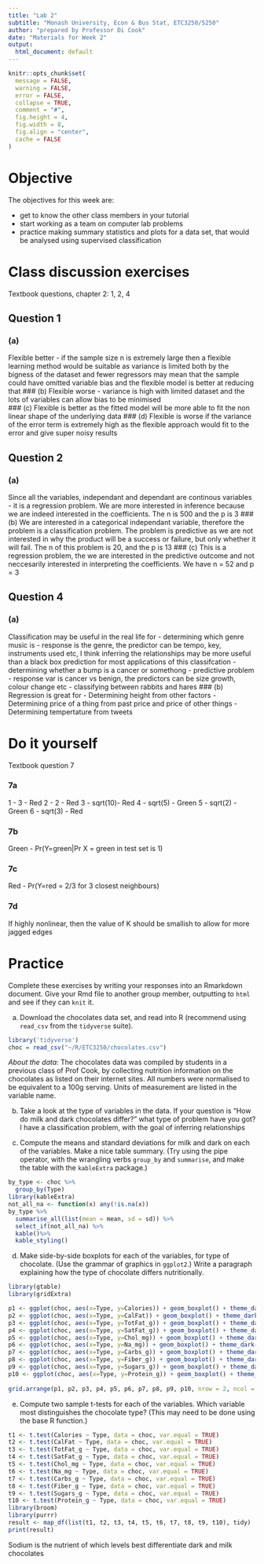 ```yaml
---
title: "Lab 2"
subtitle: "Monash University, Econ & Bus Stat, ETC3250/5250"
author: "prepared by Professor Di Cook"
date: "Materials for Week 2"
output:
  html_document: default
---
```


```r
knitr::opts_chunk$set(
  message = FALSE,
  warning = FALSE,
  error = FALSE, 
  collapse = TRUE,
  comment = "#",
  fig.height = 4,
  fig.width = 8,
  fig.align = "center",
  cache = FALSE
)
```

# Objective

The objectives for this week are:

- get to know the other class members in your tutorial
- start working as a team on computer lab problems
- practice making summary statistics and plots for a data set, that would be analysed using supervised classification

# Class discussion exercises

Textbook questions, chapter 2: 1, 2, 4

## Question 1
### (a)
Flexible better - if the sample size n is extremely large then a flexible learning method would be suitable as variance is limited both by the bigness of the dataset and fewer regressors may mean that the sample could have omitted variable bias and the flexible model is better at reducing that
### (b)
Flexible worse - variance is high with limited dataset and the lots of variables can allow bias to be minimised  
### (c)
Flexible is better as the fitted model will be more able to fit the non linear shape of the underlying data
### (d)
Flexible is worse if the variance of the error term is extremely high as the flexible approach would fit to the error and give super noisy results

## Question 2
### (a)
Since all the variables, independant and dependant are continous variables - it is a regression problem. We are more interested in inference because we are indeed interested in the coefficients. The n is 500 and the p is 3
### (b)
We are interested in a categorical independant variable, therefore the problem is a classification problem. The problem is predictive as we are not interested in why the product will be a success or failure, but only whether it will fail. The n of this problem is 20, and the p is 13
### (c)
This is a regression problem, the we are interested in the predictive outcome and not neccesarily interested in interpreting the coefficients. We have n = 52 and p = 3

## Question 4
### (a)
Classification may be useful in the real life for
  - determining which genre music is - response is the genre, the predictor can be tempo, key, instruments used etc, I think inferring the relationships may be more useful than a black box prediction for most applications of this classifcation
  - determining whether a bump is a cancer or somethong - predictive problem - response var is cancer vs benign, the predictors can be size growth, colour change etc
  - classifying between rabbits and hares
### (b)
Regression is great for 
- Determining height from other factors
- Determining price of a thing from past price and price of other things
- Determining tempertature from tweets

  
# Do it yourself

Textbook question 7

### 7a 
 
1 - 3       - Red
2 - 2       - Red
3 - sqrt(10)- Red
4 - sqrt(5) - Green
5 - sqrt(2) - Green
6 - sqrt(3) - Red

### 7b 
Green - Pr(Y=green|Pr X = green in test set is 1)

### 7c
Red - Pr(Y=red = 2/3 for 3 closest neighbours)

### 7d
If highly nonlinear, then the value of K should be smallish to allow for more jagged edges

# Practice

Complete these exercises by writing your responses into an Rmarkdown document. 
Give your Rmd file to another group member, outputting to `html` and see if they can `knit` it. 

(a) Download the chocolates data set, and read into R (recommend using `read_csv` from the `tidyverse` suite). 
```r
library('tidyverse')
choc = read_csv("~/R/ETC3250/chocolates.csv")
```
*About the data:* The chocolates data was compiled by students in a previous class of Prof Cook, by collecting nutrition information on the chocolates as listed on their internet sites. All numbers were normalised to be equivalent to a 100g serving. Units of measurement are listed in the variable name.

(b) Take a look at the type of variables in the data. If your question is "How do milk and dark chocolates differ?" what type of problem have you got?
I have a classification problem, with the goal of inferring relationships

(c) Compute the means and standard deviations for milk and dark on each of the variables. Make a nice table summary. (Try using the pipe operator, with the wrangling verbs `group_by` and `summarise`, and make the table with the `kableExtra` package.)
```r
by_type <- choc %>%
  group_by(Type) 
library(kableExtra)
not_all_na <- function(x) any(!is.na(x))
by_type %>%
  summarise_all(list(mean = mean, sd = sd)) %>%
  select_if(not_all_na) %>%
  kable()%>%
  kable_styling()
```
(d) Make side-by-side boxplots for each of the variables, for type of chocolate. (Use the grammar of graphics in `ggplot2`.) Write a paragraph explaining how the type of chocolate differs nutritionally.

```r

library(gtable)
library(gridExtra)

p1 <- ggplot(choc, aes(x=Type, y=Calories)) + geom_boxplot() + theme_dark()
p2 <- ggplot(choc, aes(x=Type, y=CalFat)) + geom_boxplot() + theme_dark()
p3 <- ggplot(choc, aes(x=Type, y=TotFat_g)) + geom_boxplot() + theme_dark()
p4 <- ggplot(choc, aes(x=Type, y=SatFat_g)) + geom_boxplot() + theme_dark()
p5 <- ggplot(choc, aes(x=Type, y=Chol_mg)) + geom_boxplot() + theme_dark()
p6 <- ggplot(choc, aes(x=Type, y=Na_mg)) + geom_boxplot() + theme_dark()
p7 <- ggplot(choc, aes(x=Type, y=Carbs_g)) + geom_boxplot() + theme_dark()
p8 <- ggplot(choc, aes(x=Type, y=Fiber_g)) + geom_boxplot() + theme_dark()
p9 <- ggplot(choc, aes(x=Type, y=Sugars_g)) + geom_boxplot() + theme_dark()
p10 <- ggplot(choc, aes(x=Type, y=Protein_g)) + geom_boxplot() + theme_dark()
              
grid.arrange(p1, p2, p3, p4, p5, p6, p7, p8, p9, p10, nrow = 2, ncol = 5)
```

(e) Compute two sample t-tests for each of the variables. Which variable most distinguishes the chocolate type? (This may need to be done using the base R function.)
```r

t1 <- t.test(Calories ~ Type, data = choc, var.equal = TRUE)
t2 <- t.test(CalFat ~ Type, data = choc, var.equal = TRUE)
t3 <- t.test(TotFat_g ~ Type, data = choc, var.equal = TRUE)
t4 <- t.test(SatFat_g ~ Type, data = choc, var.equal = TRUE)
t5 <- t.test(Chol_mg ~ Type, data = choc, var.equal = TRUE)
t6 <- t.test(Na_mg ~ Type, data = choc, var.equal = TRUE)
t7 <- t.test(Carbs_g ~ Type, data = choc, var.equal = TRUE)
t8 <- t.test(Fiber_g ~ Type, data = choc, var.equal = TRUE)
t9 <- t.test(Sugars_g ~ Type, data = choc, var.equal = TRUE)
t10 <- t.test(Protein_g ~ Type, data = choc, var.equal = TRUE)
library(broom)
library(purrr)
result <- map_df(list(t1, t2, t3, t4, t5, t6, t7, t8, t9, t10), tidy)
print(result)

```
Sodium is the nutrient of which levels best differentiate dark and milk chocolates
